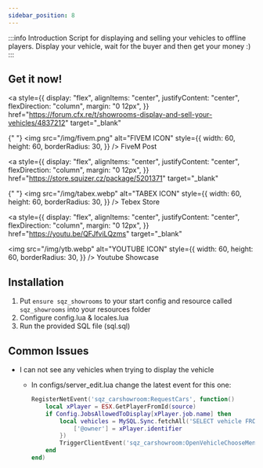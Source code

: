 ```yaml
---
sidebar_position: 8
---
```



:::info Introduction
Script for displaying and selling your vehicles to offline players. Display your vehicle, wait for the buyer and then get your money :)
:::

## Get it now!

<div
style={{
    display: "flex",
    alignItems: "center",
    justifyContent: "center",
    flexDirection: "row"
}}
>

<a
  style={{
    display: "flex",
    alignItems: "center",
    justifyContent: "center",
    flexDirection: "column",
    margin: "0 12px",
  }}
  href="https://forum.cfx.re/t/showrooms-display-and-sell-your-vehicles/4837212"
  target="_blank"
>
  {" "}
  <img
    src="/img/fivem.png"
    alt="FIVEM ICON"
    style={{
      width: 60,
      height: 60,
      borderRadius: 30,
    }}
  />
  FiveM Post
</a>

<a
  style={{
    display: "flex",
    alignItems: "center",
    justifyContent: "center",
    flexDirection: "column",
    margin: "0 12px",
  }}
  href="https://store.squizer.cz/package/5201371"
  target="_blank"
>
  {" "}
  <img
    src="/img/tabex.webp"
    alt="TABEX ICON"
    style={{
      width: 60,
      height: 60,
      borderRadius: 30,
    }}
  />
  Tebex Store
</a>

<a
  style={{
    display: "flex",
    alignItems: "center",
    justifyContent: "center",
    flexDirection: "column",
    margin: "0 12px",
  }}
  href="https://youtu.be/QFJfviLQzms"
  target="_blank"
>
  <img
    src="/img/ytb.webp"
    alt="YOUTUBE ICON"
    style={{
      width: 60,
      height: 60,
      borderRadius: 30,
    }}
  />
  Youtube Showcase
</a>

</div>

## Installation

1. Put `ensure sqz_showrooms` to your start config and resource called `sqz_showrooms` into your resources folder
2. Configure config.lua & locales.lua
3. Run the provided SQL file (sql.sql)

## Common Issues

- I can not see any vehicles when trying to display the vehicle

  - In configs/server_edit.lua change the latest event for this one:

    ```lua
    RegisterNetEvent('sqz_carshowroom:RequestCars', function()
        local xPlayer = ESX.GetPlayerFromId(source)
        if Config.JobsAllowedToDisplay[xPlayer.job.name] then
            local vehicles = MySQL.Sync.fetchAll('SELECT vehicle FROM owned_vehicles WHERE owner = @owner AND stored = 1', {
                ['@owner'] = xPlayer.identifier
            })
            TriggerClientEvent('sqz_carshowroom:OpenVehicleChooseMenu', xPlayer.source, vehicles)
        end
    end)
    ```
